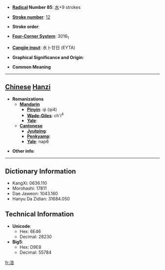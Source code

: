 * '''[[Wiktionary:Chinese radical index| Radical]] Number 85''': [[Wiktionary:Chinese radical index 水|水]]+9 strokes

* '''[[Wiktionary:Chinese total strokes index|Stroke number]]''': [[Wiktionary:Chinese total strokes index 12|12]]

* '''Stroke order''': 

* '''[[Wiktionary:Chinese four corner index|Four-Corner System]]''': 3016<sub>1</sub>

* '''[[Wiktionary:Chinese Cangjie index|Cangjie input]]''': 水卜廿日 (EYTA)

* '''Graphical Significance and Origin''': 

* '''Common Meaning'''

----

== [[Chinese]] [[Hanzi]] ==

* '''Romanizations'''
** '''[[Mandarin]]'''
*** '''[[Pinyin]]''': qì (qi4)
*** '''[[Wade-Giles]]''': ch'i<sup>4</sup>
*** '''[[Yale]]''': 
** '''[[Cantonese]]'''
*** '''[[Jyutping]]''':
*** '''[[Penkyamp]]''': 
*** '''[[Yale]]''': nap6

* '''Other info''': 

----

== Dictionary Information ==

* KangXi: 0636.110
* Morohashi: 17811
* Dae Jaweon: 1043.160
* Hanyu Da Zidian: 31684.050

== Technical Information ==

* '''Unicode''':
** Hex: 6E46
** Decimal: 28230
* '''Big5''':
** Hex: D9E8
** Decimal: 55784

[[fr:湆]]